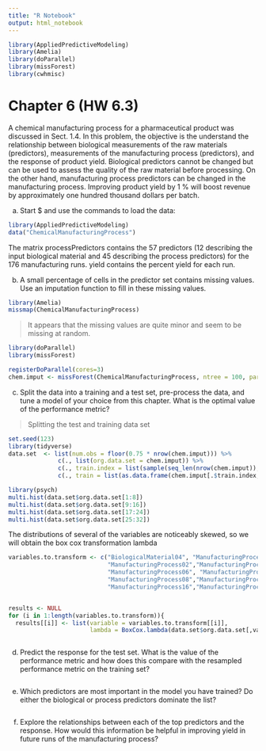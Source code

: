 ```yaml
---
title: "R Notebook"
output: html_notebook
---
```


```r
library(AppliedPredictiveModeling)
library(Amelia)
library(doParallel)
library(missForest)
library(cwhmisc)
```

# Chapter 6 (HW 6.3)

A chemical manufacturing process for a pharmaceutical product was discussed in Sect. 1.4. In this problem, the objective is the understand the relationship between biological measurements of the raw materials (predictors), measurements of the manufacturing process (predictors), and the response of product yield. Biological predictors cannot be changed but can be used to assess the quality of the raw material before processing. On the other hand, manufacturing process predictors can be changed in the manufacturing process. Improving product yield by 1 % will boost revenue by approximately one hundred thousand dollars per batch. 

a. Start $ and use the commands to load the data:

```r
library(AppliedPredictiveModeling)
data("ChemicalManufacturingProcess")
```

The matrix processPredictors contains the 57 predictors (12 describing the input biological material and 45 describing the process predictors) for the 176 manufacturing runs. yield contains the percent yield for each run.

b. A small percentage of cells in the predictor set contains missing values. Use an imputation function to fill in these missing values.

```r
library(Amelia)
missmap(ChemicalManufacturingProcess)
```
> It appears that the missing values are quite minor and seem to be missing at random. 

```r
library(doParallel)
library(missForest)

registerDoParallel(cores=3)
chem.imput <- missForest(ChemicalManufacturingProcess, ntree = 100, parallelize = "forests")$ximp
```

c. Split the data into a training and a test set, pre-process the data, and tune a model of your choice from this chapter. What is the optimal value of the performance metric?

> Splitting the test and training data set 

```r
set.seed(123)
library(tidyverse)
data.set  <- list(num.obs = floor(0.75 * nrow(chem.imput))) %>% 
              c(., list(org.data.set = chem.imput)) %>%
              c(., train.index = list(sample(seq_len(nrow(chem.imput)), size = .$num.obs))) %>%
              c(., train = list(as.data.frame(chem.imput[.$train.index,])), test = list(as.data.frame(chem.imput[-.$train.index,])))
```

```r
library(psych)
multi.hist(data.set$org.data.set[1:8])
multi.hist(data.set$org.data.set[9:16])
multi.hist(data.set$org.data.set[17:24])
multi.hist(data.set$org.data.set[25:32])
```

The distributions of several of the variables are noticeably skewed, so we will obtain the box cox transformation lambda

```r
variables.to.transform <- c("BiologicalMaterial04", "ManufacturingProcess01",
                            "ManufacturingProcess02","ManufacturingProcess03",
                            "ManufacturingProcess06", "ManufacturingProcess07",
                            "ManufacturingProcess08","ManufacturingProcess12",
                            "ManufacturingProcess16","ManufacturingProcess18") 


results <- NULL
for (i in 1:length(variables.to.transform)){
  results[[i]] <- list(variable = variables.to.transform[[i]],
                       lambda = BoxCox.lambda(data.set$org.data.set[,variables.to.transform[[i]]]))}
```


```r

```


d. Predict the response for the test set. What is the value of the performance metric and how does this compare with the resampled performance metric on the training set?

```r

```


e. Which predictors are most important in the model you have trained? Do either the biological or process predictors dominate the list?

```r

```


f. Explore the relationships between each of the top predictors and the response. How would this information be helpful in improving yield in future runs of the manufacturing process?

```r

```


